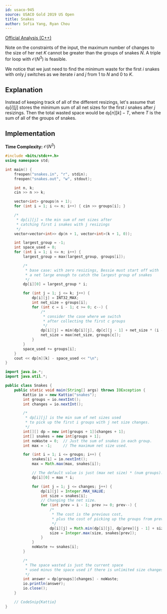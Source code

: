 ```yaml
---
id: usaco-945
source: USACO Gold 2019 US Open
title: Snakes
author: Sofia Yang, Ryan Chou
---
```


[Official Analysis (C++)](http://www.usaco.org/current/data/sol_snakes_gold_open19.html)

<Spoiler title="Hint 1">

Note on the constraints of the input, the maximum number of changes to the size of her net $K$ cannot be greater than the groups of snakes $N$. A triple for loop with $\mathcal{O}(N^3)$ is feasible.

</Spoiler>

<Spoiler title="Hint 2">

We notice that we just need to find the minimum waste for the first $i$ snakes with only $j$ switches as we iterate $i$ and $j$ from $1$ to $N$ and $0$ to $K$.

</Spoiler>

<Spoiler title="Solution">

## Explanation

Instead of keeping track of all of the different resizings, let's assume that $\texttt{dp}[i][j]$ stores the minimum sum of all net sizes for the first $i$ snakes after $j$ resizings. Then the total wasted space would be $\texttt{dp}[n][k] - T$, where $T$ is the sum of all of the groups of snakes.

## Implementation

**Time Complexity:** $\mathcal{O}(N^3)$

<LanguageSection>
<CPPSection>

```cpp
#include <bits/stdc++.h>
using namespace std;

int main() {
	freopen("snakes.in", "r", stdin);
	freopen("snakes.out", "w", stdout);

	int n, k;
	cin >> n >> k;

	vector<int> groups(n + 1);
	for (int i = 1; i <= n; i++) { cin >> groups[i]; }

	/*
	 * dp[i][j] = the min sum of net sizes after
	 * catching first i snakes with j resizings
	 */
	vector<vector<int>> dp(n + 1, vector<int>(k + 1, 0));

	int largest_group = -1;
	int space_used = 0;
	for (int i = 1; i <= n; i++) {
		largest_group = max(largest_group, groups[i]);

		/*
		 * base case: with zero resizings, Bessie must start off with
		 * a net large enough to catch the largest group of snakes
		 */
		dp[i][0] = largest_group * i;

		for (int j = 1; j <= k; j++) {
			dp[i][j] = INT32_MAX;
			int net_size = groups[i];
			for (int c = i - 1; c >= 0; c--) {
				/*
				 * consider the case where we switch
				 * after collecting the first c groups
				 */
				dp[i][j] = min(dp[i][j], dp[c][j - 1] + net_size * (i - c));
				net_size = max(net_size, groups[c]);
			}
		}
		space_used += groups[i];
	}
	cout << dp[n][k] - space_used << "\n";
}
```
</CPPSection>
<JavaSection>

```java
import java.io.*;
import java.util.*;

public class Snakes {
	public static void main(String[] args) throws IOException {
		Kattio io = new Kattio("snakes");
		int groups = io.nextInt();
		int changes = io.nextInt();

		/*
		 * dp[i][j] is the min sum of net sizes used
		 * to pick up the first i groups with j net size changes.
		 */
		int[][] dp = new int[groups + 1][changes + 1];
		int[] snakes = new int[groups + 1];
		int noWaste = 0;  // Just the sum of snakes in each group.
		int max = -1;     // The maximum net size used.

		for (int i = 1; i <= groups; i++) {
			snakes[i] = io.nextInt();
			max = Math.max(max, snakes[i]);

			// The default value is just (max net size) * (num groups).
			dp[i][0] = max * i;

			for (int j = 1; j <= changes; j++) {
				dp[i][j] = Integer.MAX_VALUE;
				int size = snakes[i];
				// Changing the net size.
				for (int prev = i - 1; prev >= 0; prev--) {
					/*
					 * The cost is the previous cost,
					 * plus the cost of picking up the groups from prev to i.
					 */
					dp[i][j] = Math.min(dp[i][j], dp[prev][j - 1] + size * (i - prev));
					size = Integer.max(size, snakes[prev]);
				}
			}
			noWaste += snakes[i];
		}

		/*
		 * The space wasted is just the current space
		 * used minus the space used if there is unlimited size changes.
		 */
		int answer = dp[groups][changes] - noWaste;
		io.println(answer);
		io.close();
	}

	// CodeSnip{Kattio}
}
```
</JavaSection>
</LanguageSection>

</Spoiler>
